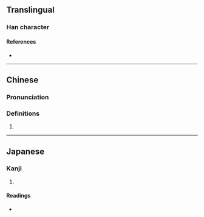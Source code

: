 {{character info}}
==Translingual==

===Han character===
{{Han char|rn=72|rad=日|as=07|sn=11|four=|canj=AIHS,XAIHS|ids=⿰日成}}

====References====
* {{Han ref|kx=0496.010|dkj=13951|hdz=21506.130|uh=6660|ud=26208}}

----

==Chinese==
{{zh-forms}}

===Pronunciation===
{{zh-pron
|m=shèng
|c=cou4,sing6
|mc=y
|oc=y
|cat=
}}

===Definitions===
{{zh-hanzi}}

# {{rfdef|zh}}

----

==Japanese==

===Kanji===
{{ja-kanji|grade=|rs=日07}}

# {{rfdef|ja|sort=日07}}

====Readings====
* {{ja-readings|on=せい,じょう|kun=あきらか}}